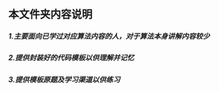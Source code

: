 ## 本文件夹内容说明

##### 1.主要面向已学过对应算法内容的人，对于算法本身讲解内容较少

##### 2.提供封装好的代码模板以供理解并记忆

##### 3.提供模板原题及学习渠道以供练习



